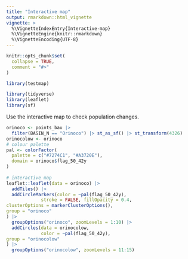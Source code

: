 ```yaml
---
title: "Interactive map"
output: rmarkdown::html_vignette
vignette: >
  %\VignetteIndexEntry{Interactive-map}
  %\VignetteEngine{knitr::rmarkdown}
  %\VignetteEncoding{UTF-8}
---
```


```r
knitr::opts_chunk$set(
  collapse = TRUE,
  comment = "#>"
)
```

```r
library(testmap)
```


```r
library(tidyverse)
library(leaflet)
library(sf)
```

Use the interactive map to check population changes.
```r
orinoco <- points_bau |> 
  filter(BASIN_N == "Orinoco") |> st_as_sf() |> st_transform(4326)
orinocolow <- orinoco
# colour palette
pal <- colorFactor(
  palette = c("#7274C1", "#A3720E"),
  domain = orinoco$flag_50_42y
)
 
# interactive map
leaflet::leaflet(data = orinoco) |> 
  addTiles() |>
  addCircleMarkers(color = ~pal(flag_50_42y), 
             stroke = FALSE, fillOpacity = 0.4, 
clusterOptions = markerClusterOptions(), 
group = "orinoco"
) |>                        
  groupOptions("orinoco", zoomLevels = 1:10) |> 
  addCircles(data = orinocolow, 
             color = ~pal(flag_50_42y), 
group = "orinocolow"
) |>                        
  groupOptions("orinocolow", zoomLevels = 11:15)

  
```

